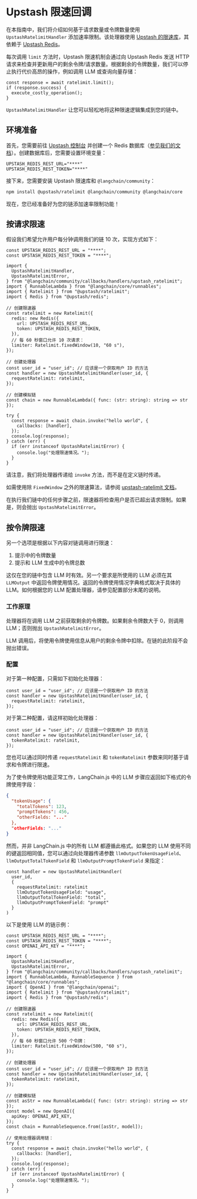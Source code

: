 # Upstash 限速回调

在本指南中，我们将介绍如何基于请求数量或令牌数量使用 `UpstashRatelimitHandler` 添加速率限制。该处理器使用 [Upstash 的限速库](https://github.com/upstash/ratelimit-js/)，其依赖于 [Upstash Redis](https://upstash.com/docs/redis/overall/getstarted)。

每次调用 `limit` 方法时，Upstash 限速机制会通过向 Upstash Redis 发送 HTTP 请求来检查并更新用户的剩余令牌/请求数量。根据剩余的令牌数量，我们可以停止执行代价高昂的操作，例如调用 LLM 或查询向量存储：

```tsx
const response = await ratelimit.limit();
if (response.success) {
  execute_costly_operation();
}
```

`UpstashRatelimitHandler` 让您可以轻松地将这种限速逻辑集成到您的链中。

## 环境准备

首先，您需要前往 [Upstash 控制台](https://console.upstash.com/login) 并创建一个 Redis 数据库（[参见我们的文档](https://upstash.com/docs/redis/overall/getstarted)）。创建数据库后，您需要设置环境变量：

```
UPSTASH_REDIS_REST_URL="****"
UPSTASH_REDIS_REST_TOKEN="****"
```

接下来，您需要安装 Upstash 限速库和 `@langchain/community`：


<IntegrationInstallTooltip></IntegrationInstallTooltip>

```bash npm2yarn
npm install @upstash/ratelimit @langchain/community @langchain/core
```

现在，您已经准备好为您的链添加速率限制功能！

## 按请求限速

假设我们希望允许用户每分钟调用我们的链 10 次，实现方式如下：

```tsx
const UPSTASH_REDIS_REST_URL = "****";
const UPSTASH_REDIS_REST_TOKEN = "****";

import {
  UpstashRatelimitHandler,
  UpstashRatelimitError,
} from "@langchain/community/callbacks/handlers/upstash_ratelimit";
import { RunnableLambda } from "@langchain/core/runnables";
import { Ratelimit } from "@upstash/ratelimit";
import { Redis } from "@upstash/redis";

// 创建限速器
const ratelimit = new Ratelimit({
  redis: new Redis({
    url: UPSTASH_REDIS_REST_URL,
    token: UPSTASH_REDIS_REST_TOKEN,
  }),
  // 每 60 秒窗口允许 10 次请求：
  limiter: Ratelimit.fixedWindow(10, "60 s"),
});

// 创建处理器
const user_id = "user_id"; // 应该是一个获取用户 ID 的方法
const handler = new UpstashRatelimitHandler(user_id, {
  requestRatelimit: ratelimit,
});

// 创建模拟链
const chain = new RunnableLambda({ func: (str: string): string => str });

try {
  const response = await chain.invoke("hello world", {
    callbacks: [handler],
  });
  console.log(response);
} catch (err) {
  if (err instanceof UpstashRatelimitError) {
    console.log("处理限速情况。");
  }
}
```

请注意，我们将处理器传递给 `invoke` 方法，而不是在定义链时传递。

如需使用除 `FixedWindow` 之外的限速算法，请参阅 [upstash-ratelimit 文档](https://upstash.com/docs/oss/sdks/ts/ratelimit/algorithms)。

在执行我们链中的任何步骤之前，限速器将检查用户是否已超出请求限制。如果是，则会抛出 `UpstashRatelimitError`。

## 按令牌限速

另一个选项是根据以下内容对链调用进行限速：

1. 提示中的令牌数量
2. 提示和 LLM 生成中的令牌总数

这仅在您的链中包含 LLM 时有效。另一个要求是所使用的 LLM 必须在其 `LLMOutput` 中返回令牌使用情况。返回的令牌使用情况字典格式取决于具体的 LLM。如何根据您的 LLM 配置处理器，请参见配置部分末尾的说明。

### 工作原理

处理器将在调用 LLM 之前获取剩余的令牌数。如果剩余令牌数大于 0，则调用 LLM；否则抛出 `UpstashRatelimitError`。

LLM 调用后，将使用令牌使用信息从用户的剩余令牌中扣除。在链的此阶段不会抛出错误。

### 配置

对于第一种配置，只需如下初始化处理器：

```tsx
const user_id = "user_id"; // 应该是一个获取用户 ID 的方法
const handler = new UpstashRatelimitHandler(user_id, {
  requestRatelimit: ratelimit,
});
```

对于第二种配置，请这样初始化处理器：

```tsx
const user_id = "user_id"; // 应该是一个获取用户 ID 的方法
const handler = new UpstashRatelimitHandler(user_id, {
  tokenRatelimit: ratelimit,
});
```

您也可以通过同时传递 `requestRatelimit` 和 `tokenRatelimit` 参数来同时基于请求和令牌进行限速。

为了使令牌使用功能正常工作，LangChain.js 中的 LLM 步骤应返回如下格式的令牌使用字段：

```json
{
  "tokenUsage": {
    "totalTokens": 123,
    "promptTokens": 456,
    "otherFields: "..."
  },
  "otherFields: "..."
}
```

然而，并非 LangChain.js 中的所有 LLM 都遵循此格式。如果您的 LLM 使用不同的键返回相同值，您可以通过向处理器传递参数 `llmOutputTokenUsageField`、`llmOutputTotalTokenField` 和 `llmOutputPromptTokenField` 来指定：

```tsx
const handler = new UpstashRatelimitHandler(
  user_id,
  {
    requestRatelimit: ratelimit
    llmOutputTokenUsageField: "usage",
    llmOutputTotalTokenField: "total",
    llmOutputPromptTokenField: "prompt"
  }
)
```

以下是使用 LLM 的链示例：

```tsx
const UPSTASH_REDIS_REST_URL = "****";
const UPSTASH_REDIS_REST_TOKEN = "****";
const OPENAI_API_KEY = "****";

import {
  UpstashRatelimitHandler,
  UpstashRatelimitError,
} from "@langchain/community/callbacks/handlers/upstash_ratelimit";
import { RunnableLambda, RunnableSequence } from "@langchain/core/runnables";
import { OpenAI } from "@langchain/openai";
import { Ratelimit } from "@upstash/ratelimit";
import { Redis } from "@upstash/redis";

// 创建限速器
const ratelimit = new Ratelimit({
  redis: new Redis({
    url: UPSTASH_REDIS_REST_URL,
    token: UPSTASH_REDIS_REST_TOKEN,
  }),
  // 每 60 秒窗口允许 500 个令牌：
  limiter: Ratelimit.fixedWindow(500, "60 s"),
});

// 创建处理器
const user_id = "user_id"; // 应该是一个获取用户 ID 的方法
const handler = new UpstashRatelimitHandler(user_id, {
  tokenRatelimit: ratelimit,
});

// 创建模拟链
const asStr = new RunnableLambda({ func: (str: string): string => str });
const model = new OpenAI({
  apiKey: OPENAI_API_KEY,
});
const chain = RunnableSequence.from([asStr, model]);

// 使用处理器调用链：
try {
  const response = await chain.invoke("hello world", {
    callbacks: [handler],
  });
  console.log(response);
} catch (err) {
  if (err instanceof UpstashRatelimitError) {
    console.log("处理限速情况。");
  }
}
```